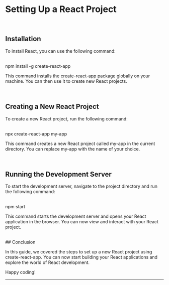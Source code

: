 
# Setting Up a React Project

<br/>

## Installation

To install React, you can use the following command:

<br/>

<CopyableCode>
    npm install -g create-react-app
</CopyableCode>

This command installs the <span className='highlight'>create-react-app</span> package globally on your machine. You can then use it to create new React projects.

<br/>

## Creating a New React Project

To create a new React project, run the following command:

<br/>

<CopyableCode>
    npx create-react-app my-app
</CopyableCode>

This command creates a new React project called <span className='highlight'>my-app</span> in the current directory. You can replace <span className='highlight'>my-app</span> with the name of your choice.

<br/>

## Running the Development Server

To start the development server, navigate to the project directory and run the following command:

<br/>

<CopyableCode>
    npm start
</CopyableCode>

This command starts the development server and opens your React application in the browser. You can now view and interact with your React project.

<br/>
## Conclusion

In this guide, we covered the steps to set up a new React project using <span className='highlight'>create-react-app</span>. You can now start building your React applications and explore the world of React development.

Happy coding!
<br/>
<hr/>
<br/>
